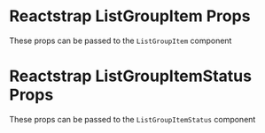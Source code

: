 
<Meta title="Bootstrap Components/List Group Item/Additional Props" />

# Reactstrap ListGroupItem Props

These props can be passed to the `ListGroupItem` component

<ArgTypes of={hidden_RsListGroupItem} />

# Reactstrap ListGroupItemStatus Props

These props can be passed to the `ListGroupItemStatus` component

<ArgTypes of={hidden_RsListGroupItemStatus} />
